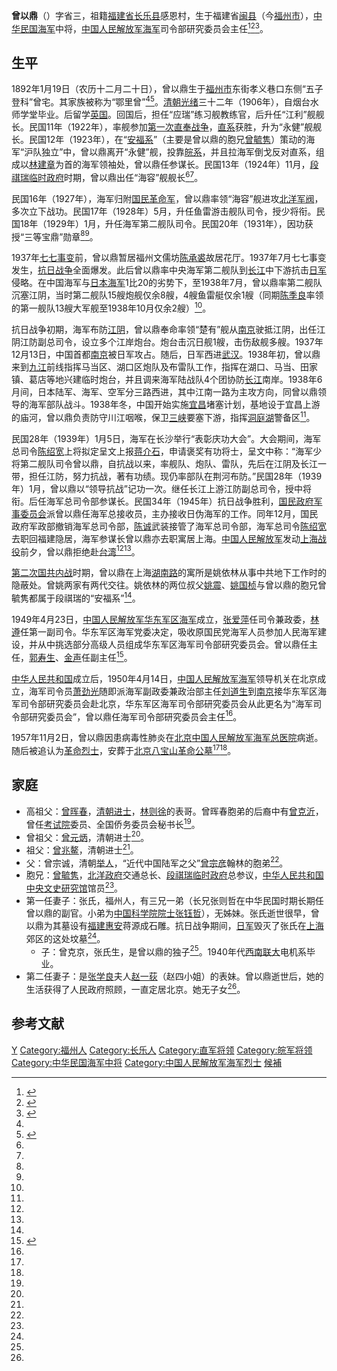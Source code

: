'''曾以鼎'''（{{bd|1892年|1月19日|1957年|11月2日}}）字省三，祖籍[[福建省|福建省]][[长乐县|长乐县]]感恩村，生于福建省[[闽县|闽县]]（今[[福州市|福州市]]），[[中华民国海军|中华民国海军]]中将，[[中国人民解放军海军|中国人民解放军海军]]司令部研究委员会主任<ref name=wo>{{Cite web |url = http://culture.fznews.com.cn/minhaishenzhou/2015-7-13/2015713zugFtizLrq12147.shtml |title = 我所知道的抗日海军名将曾以鼎 |author =  |date = 2015-07-13 |publisher = 福州新闻网 |language =  |accessdate =  |quote =  |archive-date = 2019-06-11 |archive-url = https://web.archive.org/web/20190611140227/http://culture.fznews.com.cn/minhaishenzhou/2015-7-13/2015713zugFtizLrq12147.shtml |dead-url = no }}</ref><ref name=san>{{Cite web|url =http://www.sfqx.gov.cn/Articles/2010/0915/7488.shtm|title =曾以鼎|author =|date =2012-09-18|publisher =福州市三坊七巷管理委员会|language =|accessdate =|quote =}}{{dead link|date=2018年3月 |bot=InternetArchiveBot |fix-attempted=yes }}</ref><ref name=xuexi>{{Cite web|url =http://www.三坊社区学习促进会.com/Item/44.aspx|title =曾以鼎|author =|date =2012-10-08|publisher =三坊七巷社区学习促进会|language =|accessdate =|quote =|deadurl =yes|archiveurl =https://web.archive.org/web/20160402132045/http://xn--ehq1hsu9ul8kjrhp2his8dzs1b.com/Item/44.aspx|archivedate =2016-04-02}}</ref>。

==生平==
1892年1月19日（农历十二月二十日），曾以鼎生于[[福州市|福州市]]东街孝义巷口东侧“五子登科”曾宅。其家族被称为“鄂里曾”<ref name=wo/><ref>{{Cite web |url = http://news.163.com/17/0111/13/CAGM18IK00014AED.html |title = 家风故事引发市民热捧 |author =  |date = 2017-01-11 |publisher = 网易 |language =  |accessdate =  |quote =  |archive-date = 2019-06-13 |archive-url = https://web.archive.org/web/20190613064819/http://news.163.com/17/0111/13/CAGM18IK00014AED.html |dead-url = yes }}</ref>。[[清朝|清朝]][[光绪|光绪]]三十二年（1906年），自烟台水师学堂毕业。后留学[[英国|英国]]。回国后，担任“应瑞”练习舰教练官，后升任“江利”舰舰长。民国11年（1922年），率舰参加[[第一次直奉战争|第一次直奉战争]]，[[直系|直系]]获胜，升为“永健”舰舰长。民国12年（1923年），在“[[安福系|安福系]]”（主要是曾以鼎的胞兄[[曾毓隽|曾毓隽]]）策动的海军“沪队独立”中，曾以鼎离开“永健”舰，投靠[[皖系|皖系]]，并且拉海军倒戈反对直系，组成以[[林建章|林建章]]为首的海军领袖处，曾以鼎任参谋长。民国13年（1924年）11月，[[段祺瑞|段祺瑞]][[中华民国临时政府_(段祺瑞)|临时政府]]时期，曾以鼎出任“海容”舰舰长<ref name=wo/><ref name=xuexi/>。

民国16年（1927年），海军归附[[国民革命军|国民革命军]]，曾以鼎率领“海容”舰进攻[[北洋军阀|北洋军阀]]，多次立下战功。民国17年（1928年）5月，升任鱼雷游击舰队司令，授少将衔。民国18年（1929年）1月，升任海军第二舰队司令。民国20年（1931年），因功获授“三等宝鼎”勋章<ref name=wo/><ref name=xuexi/>。

1937年[[七七事变|七七事变]]前，曾以鼎暂居福州文儒坊[[陈承裘|陈承裘]]故居花厅。1937年7月七七事变发生，[[抗日战争|抗日战争]]全面爆发。此后曾以鼎率中央海军第二舰队到[[长江|长江]]中下游抗击[[日军|日军]]侵略。在中国海军与[[大日本帝国海军|日本海军]]1比20的劣势下，至1938年7月，曾以鼎率第二舰队沉塞江阴，当时第二舰队15艘炮舰仅余8艘，4艘鱼雷艇仅余1艘（同期[[陈季良|陈季良]]率领的第一舰队13艘大军舰至1938年10月仅余2艘）<ref name=wo/>。

抗日战争初期，海军布防[[江阴|江阴]]，曾以鼎奉命率领“楚有”舰从[[南京|南京]]驶抵江阴，出任江阴江防副总司令，设立多个江岸炮台。炮台击沉日舰1艘，击伤敌舰多艘。1937年12月13日，中国首都[[南京|南京]]被日军攻占。随后，日军西进[[武汉|武汉]]。1938年初，曾以鼎来到[[九江|九江]]前线指挥马当区、湖口区炮队及布雷队工作，指挥在湖口、马当、田家镇、葛店等地兴建临时炮台，并且调来海军陆战队4个团协防[[长江|长江]]南岸。1938年6月间，日本陆军、海军、空军分三路西进，其中江南一路为主攻方向，同曾以鼎领导的海军部队战斗。1938年冬，中国开始实施[[宜昌|宜昌]]堵塞计划，基地设于宜昌上游的庙河，曾以鼎负责防守川江咽喉，保卫[[長江三峽|三峡]]要塞下游，指挥[[洞庭湖|洞庭湖]]警备区<ref name=wo/>。

民国28年（1939年）1月5日，海军在长沙举行“表彰庆功大会”。大会期间，海军总司令[[陈绍宽|陈绍宽]]上将拟定呈文上报[[蒋介石|蒋介石]]，申请褒奖有功将士，呈文中称：“海军少将第二舰队司令曾以鼎，自抗战以来，率舰队、炮队、雷队，先后在江阴及长江一带，担任江防，努力抗战，著有功绩。现仍率部队在荆河布防。”民国28年（1939年）1月，曾以鼎以“领导抗战”记功一次。继任长江上游江防副总司令，授中将衔。后任海军总司令部参谋长。民国34年（1945年）抗日战争胜利，[[国民政府军事委员会|国民政府军事委员会]]派曾以鼎任海军总接收员，主办接收日伪海军的工作。同年12月，国民政府军政部撤销海军总司令部，[[陈诚|陈诚]]武装接管了海军总司令部，海军总司令[[陈绍宽|陈绍宽]]去职回福建隐居，海军参谋长曾以鼎亦去职寓居上海。[[中国人民解放军|中国人民解放军]]发动[[上海战役|上海战役]]前夕，曾以鼎拒绝赴[[台湾|台湾]]<ref name=wo/><ref name=xuexi/>。

[[第二次国共内战|第二次国共内战]]时期，曾以鼎在上海[[湖南路_(上海)|湖南路]]的寓所是姚依林从事中共地下工作时的隐蔽处。曾姚两家有两代交往。姚依林的两位叔父[[姚震|姚震]]、[[姚国桢|姚国桢]]与曾以鼎的胞兄曾毓隽都属于段祺瑞的“安福系”<ref name=wo/>。

1949年4月23日，[[中国人民解放军东部战区海军|中国人民解放军华东军区海军]]成立，[[张爱萍|张爱萍]]任司令兼政委，[[林遵|林遵]]任第一副司令。华东军区海军党委决定，吸收原国民党海军人员参加人民海军建设，并从中挑选部分高级人员组成华东军区海军司令部研究委员会。曾以鼎任主任，[[郭寿生|郭寿生]]、[[金声_(海军)|金声]]任副主任<ref name=fuzhou>{{Cite web|url =http://www.fuzhou.gov.cn/newpub/daj/wszt/tslm/fzmr/201501/t20150127_859436.htm|title =“海军村”不凡的历史|author =|date =2015-01-27|publisher =中国福州|language =|accessdate =|quote =}}{{dead link|date=2018年3月 |bot=InternetArchiveBot |fix-attempted=yes }}</ref>。

[[中华人民共和国|中华人民共和国]]成立后，1950年4月14日，[[中国人民解放军海军|中国人民解放军海军]]领导机关在北京成立，海军司令员[[萧劲光|萧劲光]]随即派海军副政委兼政治部主任[[刘道生|刘道生]]到[[南京|南京]]接华东军区海军司令部研究委员会赴北京，华东军区海军司令部研究委员会从此更名为“海军司令部研究委员会”，曾以鼎任海军司令部研究委员会主任<ref name=fuzhou/>。

1957年11月2日，曾以鼎因患病毒性肺炎在[[北京|北京]][[中国人民解放军海军总医院|中国人民解放军海军总医院]]病逝。随后被追认为[[烈士_(中华人民共和国)|革命烈士]]，安葬于[[北京八宝山革命公墓|北京八宝山革命公墓]]<ref name=wo/><ref name=xuexi/>。

==家庭==
*高祖父：[[曾晖春|曾晖春]]，[[清朝|清朝]][[进士|进士]]，[[林则徐|林则徐]]的表哥。曾晖春胞弟的后裔中有[[曾克沂|曾克沂]]，曾任[[考试院|考试院]]委员、全国侨务委员会秘书长<ref name=wo/>。
*曾祖父：[[曾元炳|曾元炳]]，清朝进士<ref name=wo/>。
*祖父：[[曾兆鳌|曾兆鳌]]，清朝进士<ref name=wo/>。
*父：曾宗诚，清朝[[举人|举人]]，“近代中国陆军之父”[[曾宗彦|曾宗彦]]翰林的胞弟<ref name=wo/>。
*胞兄：[[曾毓隽|曾毓隽]]，[[北洋政府|北洋政府]]交通总长、[[段祺瑞|段祺瑞]][[中华民国临时政府_(段祺瑞)|临时政府]]总参议，[[中华人民共和国|中华人民共和国]][[中央文史研究馆|中央文史研究馆]]馆员<ref name=wo/>。
*第一任妻子：张氏，福州人，有三兄一弟（长兄张则哲在中华民国时期长期任曾以鼎的副官。小弟为[[中国科学院院士|中国科学院院士]][[张钰哲|张钰哲]]），无姊妹。张氏逝世很早，曾以鼎为其墓设有[[福建|福建]][[惠安|惠安]]蒋源成石雕。抗日战争期间，[[日军|日军]]毁灭了张氏在[[上海|上海]]郊区的这处坟墓<ref name=wo/>。
**子：曾克京，张氏生，是曾以鼎的独子<ref name=wo/>。1940年代[[西南联大|西南联大]]电机系毕业。
*第二任妻子：是[[张学良|张学良]]夫人[[赵一荻|赵一荻]]（赵四小姐）的表妹。曾以鼎逝世后，她的生活获得了人民政府照顾，一直定居北京。她无子女<ref name=wo/>。

==参考文献==
{{Reflist}}

{{DEFAULTSORT:Zeng曾}}
[[Category:曾姓|Y]]
[[Category:福州人|Category:福州人]]
[[Category:长乐人|Category:长乐人]]
[[Category:直军将领|Category:直军将领]]
[[Category:皖军将领|Category:皖军将领]]
[[Category:中华民国海军中将|Category:中华民国海军中将]]
[[Category:中国人民解放军海军烈士|Category:中国人民解放军海军烈士]]
[[Category:中國國民黨中央監察委員|候補]]